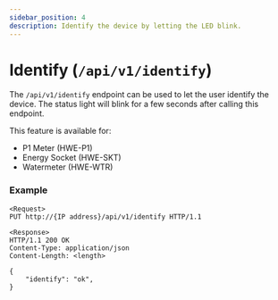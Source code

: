 ```yaml
---
sidebar_position: 4
description: Identify the device by letting the LED blink.
---
```


# Identify (`/api/v1/identify`)

The `/api/v1/identify` endpoint can be used to let the user identify the device. The status light will blink for a few seconds after calling this endpoint.

This feature is available for:

-   P1 Meter (HWE-P1)
-   Energy Socket (HWE-SKT)
-   Watermeter (HWE-WTR)

### Example

```
<Request>
PUT http://{IP address}/api/v1/identify HTTP/1.1

<Response>
HTTP/1.1 200 OK
Content-Type: application/json
Content-Length: <length>

{
    "identify": "ok",
}
```
